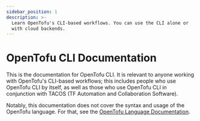 ```yaml
---
sidebar_position: 1
description: >-
  Learn OpenTofu's CLI-based workflows. You can use the CLI alone or
  with cloud backends.
---
```


# OpenTofu CLI Documentation

This is the documentation for OpenTofu CLI. It is relevant to anyone working
with OpenTofu's CLI-based workflows; this includes people who use OpenTofu CLI
by itself, as well as those who use OpenTofu CLI in conjunction with
TACOS (TF Automation and Collaboration Software).

Notably, this documentation does not cover the syntax and usage of the OpenTofu
language. For that, see the
[OpenTofu Language Documentation](/docs/language).
